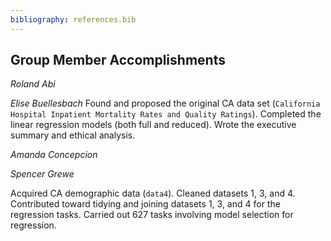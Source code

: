 ```yaml
---
bibliography: references.bib
---
```


## Group Member Accomplishments

*Roland Abi*


*Elise Buellesbach*
Found and proposed the original CA data set (`California Hospital Inpatient Mortality Rates and Quality Ratings`). Completed the linear regression models (both full and reduced). Wrote the executive summary and ethical analysis. 

*Amanda Concepcion*


*Spencer Grewe*

Acquired CA demographic data (`data4`). Cleaned datasets 1, 3, and 4. Contributed toward tidying and joining datasets 1, 3, and 4 for the regression tasks. Carried out 627 tasks involving model selection for regression. 
